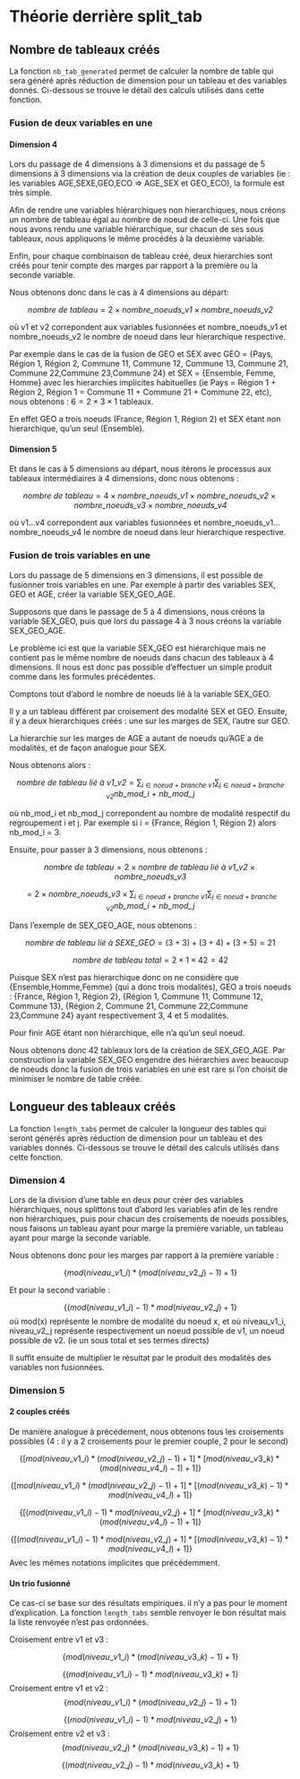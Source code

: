 # Théorie derrière split_tab

## Nombre de tableaux créés

La fonction `nb_tab_generated` permet de calculer la nombre de table qui sera généré après réduction de dimension pour un tableau et des variables donnés. Ci-dessous se trouve le détail des calculs utilisés dans cette fonction.

### Fusion de deux variables en une

#### Dimension 4

Lors du passage de 4 dimensions à 3 dimensions et du passage de 5 dimensions à 3 dimensions via la création de deux couples de variables (ie : les variables AGE,SEXE,GEO,ECO => AGE_SEX et GEO_ECO), la formule est très simple.

Afin de rendre une variables hiérarchiques non hierarchiques, nous créons un nombre de tableau égal au nombre de noeud de celle-ci. Une fois que nous avons rendu une variable hiérarchique, sur chacun de ses sous tableaux, nous appliquons le même procédés à la deuxième variable.

Enfin, pour chaque combinaison de tableau créé, deux hierarchies sont créés pour tenir compte des marges par rapport à la première ou la seconde variable.

Nous obtenons donc dans le cas à 4 dimensions au départ:

$$\textit{nombre de tableau} = 2 \times \textit{nombre_noeuds_v1} \times \textit{nombre_noeuds_v2}$$

où v1 et v2 correpondent aux variables fusionnées et nombre_noeuds_v1 et nombre_noeuds_v2 le nombre de noeud dans leur hierarchique respective.

Par exemple dans le cas de la fusion de GEO et SEX avec GEO = {Pays, Région 1, Région 2, Commune 11, Commune 12, Commune 13, Commune 21, Commune 22,Commune 23,Commune 24} et SEX = {Ensemble, Femme, Homme} avec les hierarchies implicites habituelles (ie Pays = Région 1 + Région 2, Région 1 = Commune 11 + Commune 21 + Commune 22, etc), nous obtenons : $6 = 2 \times 3 \times 1$ tableaux.

En effet GEO a trois noeuds (France, Région 1, Région 2) et SEX étant non hierarchique, qu’un seul (Ensemble).

#### Dimension 5

Et dans le cas à 5 dimensions au départ, nous itérons le processus aux tableaux intermédiaires à 4 dimensions, donc nous obtenons :

$$\textit{nombre de tableau} = 4 \times \textit{nombre_noeuds_v1} \times \textit{nombre_noeuds_v2} 
\times \textit{nombre_noeuds_v3} \times \textit{nombre_noeuds_v4}$$

où v1…v4 correpondent aux variables fusionnées et nombre_noeuds_v1…nombre_noeuds_v4 le nombre de noeud dans leur hierarchique respective.

### Fusion de trois variables en une

Lors du passage de 5 dimensions en 3 dimensions, il est possible de fusionner trois variables en une. Par exemple à partir des variables SEX, GEO et AGE, créer la variable SEX_GEO_AGE.

Supposons que dans le passage de 5 à 4 dimensions, nous créons la variable SEX_GEO, puis que lors du passage 4 à 3 nous créons la variable SEX_GEO_AGE.

Le problème ici est que la variable SEX_GEO est hiérarchique mais ne contient pas le même nombre de noeuds dans chacun des tableaux à 4 dimensions. Il nous est donc pas possible d’effectuer un simple produit comme dans les formules précédentes.

Comptons tout d’abord le nombre de noeuds lié à la variable SEX_GEO.

Il y a un tableau différent par croisement des modalité SEX et GEO. Ensuite, il y a deux hierarchiques créés : une sur les marges de SEX, l’autre sur GEO.

La hierarchie sur les marges de AGE a autant de noeuds qu’AGE a de modalités, et de façon analogue pour SEX.

Nous obtenons alors :

$$\textit{nombre de tableau lié à v1_v2} = 
\sum_{i\in\textit{{noeud + branche v1}}} \sum_{j\in\textit{{noeud + branche v2}}} \textit{nb_mod_i + nb_mod_j}$$

où nb_mod_i et nb_mod_j correpondent au nombre de modalité respectif du regroupement i et j. Par exemple si i = {France, Région 1, Région 2} alors nb_mod_i = 3.

Ensuite, pour passer à 3 dimensions, nous obtenons :

$$
\textit{nombre de tableau} = 2 \times \textit{nombre de tableau lié à v1_v2} \times \textit{nombre_noeuds_v3}
$$

$$
=2 \times \textit{nombre_noeuds_v3} \times \sum_{i\in\textit{{noeud + branche v1}}}
\sum_{j\in\textit{{noeud + branche v2}}}
\textit{nb_mod_i + nb_mod_j}
$$

Dans l’exemple de SEX_GEO_AGE, nous obtenons :

$$\textit{nombre de tableau lié à SEXE_GEO} =  (3+3)+(3+4)+(3+5) = 21$$

$$\textit{nombre de tableau total} = 2 \times 1 \times 42 = 42$$

Puisque SEX n’est pas hierarchique donc on ne considère que {Ensemble,Homme,Femme} (qui a donc trois modalités), GEO a trois noeuds : {France, Région 1, Région 2}, {Région 1, Commune 11, Commune 12, Commune 13}, {Région 2, Commune 21, Commune 22,Commune 23,Commune 24} ayant respectivement 3, 4 et 5 modalités.

Pour finir AGE étant non hiérarchique, elle n’a qu’un seul noeud.

Nous obtenons donc 42 tableaux lors de la création de SEX_GEO_AGE. Par construction la variable SEX_GEO engendre des hiérarchies avec beaucoup de noeuds donc la fusion de trois variables en une est rare si l’on choisit de minimiser le nombre de table créée.

## Longueur des tableaux créés

La fonction `length_tabs` permet de calculer la longueur des tables qui seront générés après réduction de dimension pour un tableau et des variables donnés. Ci-dessous se trouve le détail des calculs utilisés dans cette fonction.

### Dimension 4

Lors de la division d'une table en deux pour créer des variables hiérarchiques, nous splittons tout d'abord les variables afin de les rendre non hiérarchiques, puis pour chacun des croisements de noeuds possibles, nous faisons un tableau ayant pour marge la première variable, un tableau ayant pour marge la seconde variable.

Nous obtenons donc pour les marges par rapport à la première variable :

$$ \{mod(niveau\_v1\_i) * (mod(niveau\_v2\_j) - 1) + 1 \}$$

Et pour la second variable :

$$  \{ (mod(niveau\_v1\_i) - 1) * mod(niveau\_v2\_j) + 1 \}$$
où mod(x) représente le nombre de modalité du noeud x,
et où niveau_v1_i, niveau_v2_j représente respectivement un noeud possible de v1, un noeud possible de v2. (ie un sous total et ses termes directs)

Il suffit ensuite de multiplier le résultat par le produit des modalités des variables non fusionnées.

### Dimension 5

#### 2 couples créés

De manière analogue à précédement, nous obtenons tous les croisements possibles (4 : il y a 2 croisements pour le premier couple, 2 pour le second)

$$  \{ [mod(niveau\_v1\_i) * (mod(niveau\_v2\_j) - 1) + 1] * [mod(niveau\_v3\_k) * (mod(niveau\_v4\_l) - 1) + 1] \}$$

$$  \{ [mod(niveau\_v1\_i) * (mod(niveau\_v2\_j) - 1) + 1] * [(mod(niveau\_v3\_k) - 1) * mod(niveau\_v4\_l) + 1] \}$$


$$  \{ [(mod(niveau\_v1\_i) - 1) * mod(niveau\_v2\_j) + 1] * [mod(niveau\_v3\_k) * (mod(niveau\_v4\_l) - 1) + 1] \}$$

$$  \{ [(mod(niveau\_v1\_i) - 1) * mod(niveau\_v2\_j) + 1] * [(mod(niveau\_v3\_k) - 1) * mod(niveau\_v4\_l) + 1] \}$$
Avec les mêmes notations implicites que précédemment.

#### Un trio fusionné

Ce cas-ci se base sur des résultats empiriques. il n'y a pas pour le moment d'explication. La fonction `length_tabs` semble renvoyer le bon résultat mais la liste renvoyée n'est pas ordonnées.

Croisement entre v1 et v3 : 

$$ \{mod(niveau\_v1\_i) * (mod(niveau\_v3\_k) - 1) + 1 \}$$

$$  \{ (mod(niveau\_v1\_i) - 1) * mod(niveau\_v3\_k) + 1 \}$$
Croisement entre v1 et v2 :
$$ \{mod(niveau\_v1\_i) * (mod(niveau\_v2\_j) - 1) + 1 \}$$

$$  \{ (mod(niveau\_v1\_i) - 1) * mod(niveau\_v2\_j) + 1 \}$$
Croisement entre v2 et v3 :
$$ \{mod(niveau\_v2\_j) * (mod(niveau\_v3\_k) - 1) + 1 \}$$

$$  \{ (mod(niveau\_v2\_j) - 1) * mod(niveau\_v3\_k) + 1 \}$$
